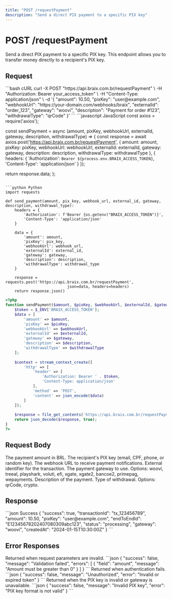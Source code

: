 ```yaml
---
title: "POST /requestPayment"
description: "Send a direct PIX payment to a specific PIX key"
---
```


# POST /requestPayment

Send a direct PIX payment to a specific PIX key. This endpoint allows you to transfer money directly to a recipient's PIX key.

## Request

<RequestExample>
```bash cURL
curl -X POST "https://api.braix.com.br/requestPayment" \
  -H "Authorization: Bearer your_access_token" \
  -H "Content-Type: application/json" \
  -d '{
    "amount": 10.50,
    "pixKey": "user@example.com",
    "webhookUrl": "https://your-domain.com/webhooks/braix",
    "externalId": "order_123",
    "gateway": "woovi",
    "description": "Payment for order #123",
    "withdrawalType": "qrCode"
  }'
```
</RequestExample>

<CodeGroup>
```javascript JavaScript
const axios = require('axios');

const sendPayment = async (amount, pixKey, webhookUrl, externalId, gateway, description, withdrawalType) => {
  const response = await axios.post('https://api.braix.com.br/requestPayment', {
    amount: amount,
    pixKey: pixKey,
    webhookUrl: webhookUrl,
    externalId: externalId,
    gateway: gateway,
    description: description,
    withdrawalType: withdrawalType
  }, {
    headers: {
      'Authorization': `Bearer ${process.env.BRAIX_ACCESS_TOKEN}`,
      'Content-Type': 'application/json'
    }
  });
  
  return response.data;
};
```

```python Python
import requests

def send_payment(amount, pix_key, webhook_url, external_id, gateway, description, withdrawal_type):
    headers = {
        'Authorization': f'Bearer {os.getenv("BRAIX_ACCESS_TOKEN")}',
        'Content-Type': 'application/json'
    }
    
    data = {
        'amount': amount,
        'pixKey': pix_key,
        'webhookUrl': webhook_url,
        'externalId': external_id,
        'gateway': gateway,
        'description': description,
        'withdrawalType': withdrawal_type
    }
    
    response = requests.post('https://api.braix.com.br/requestPayment', 
                           json=data, headers=headers)
    return response.json()
```

```php PHP
<?php
function sendPayment($amount, $pixKey, $webhookUrl, $externalId, $gateway, $description, $withdrawalType) {
    $token = $_ENV['BRAIX_ACCESS_TOKEN'];
    $data = [
        'amount' => $amount,
        'pixKey' => $pixKey,
        'webhookUrl' => $webhookUrl,
        'externalId' => $externalId,
        'gateway' => $gateway,
        'description' => $description,
        'withdrawalType' => $withdrawalType
    ];
    
    $context = stream_context_create([
        'http' => [
            'header' => [
                'Authorization: Bearer ' . $token,
                'Content-Type: application/json'
            ],
            'method' => 'POST',
            'content' => json_encode($data)
        ]
    ]);
    
    $response = file_get_contents('https://api.braix.com.br/requestPayment', false, $context);
    return json_decode($response, true);
}
?>
```
</CodeGroup>

## Request Body

<ParamField query="amount" type="number" required>
  The payment amount in BRL.
</ParamField>

<ParamField query="pixKey" type="string" required>
  The recipient's PIX key (email, CPF, phone, or random key).
</ParamField>

<ParamField query="webhookUrl" type="string" required>
  The webhook URL to receive payment notifications.
</ParamField>

<ParamField query="externalId" type="string">
  External identifier for the transaction.
</ParamField>

<ParamField query="gateway" type="string" required>
  The payment gateway to use. Options: woovi, treeal, playshark, voluti, efi, xgate, xgate2, bancoe2, primepag, wepayments.
</ParamField>

<ParamField query="description" type="string">
  Description of the payment.
</ParamField>

<ParamField query="withdrawalType" type="string">
  Type of withdrawal. Options: qrCode, crypto.
</ParamField>

## Response

<ResponseExample>
```json Success
{
  "success": true,
  "transactionId": "tx_123456789",
  "amount": 10.50,
  "pixKey": "user@example.com",
  "endToEndId": "E12345678202407080309abc123",
  "status": "processing",
  "gateway": "woovi",
  "createdAt": "2024-01-15T10:30:00Z"
}
```
</ResponseExample>

## Error Responses

<ResponseField name="400 Bad Request" type="object">
  Returned when request parameters are invalid.

  <Expandable title="Error Response">
    ```json
    {
      "success": false,
      "message": "Validation failed",
      "errors": [
        {
          "field": "amount",
          "message": "Amount must be greater than 0"
        }
      ]
    }
    ```
  </Expandable>
</ResponseField>

<ResponseField name="401 Unauthorized" type="object">
  Returned when authentication fails.

  <Expandable title="Error Response">
    ```json
    {
      "success": false,
      "message": "Unauthorized",
      "error": "Invalid or expired token"
    }
    ```
  </Expandable>
</ResponseField>

<ResponseField name="422 Unprocessable Entity" type="object">
  Returned when the PIX key is invalid or gateway is unavailable.

  <Expandable title="Error Response">
    ```json
    {
      "success": false,
      "message": "Invalid PIX key",
      "error": "PIX key format is not valid"
    }
    ```
  </Expandable>
</ResponseField>
